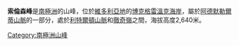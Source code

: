 {{coord|71|43|S|167|48|E|display=title}}

'''索倫森峰'''是[[南極洲|南極洲]]的山峰，位於[[維多利亞地|維多利亞地]]的[[博克格雷溫克海岸|博克格雷溫克海岸]]，屬於[[阿德默勒爾蒂山脈|阿德默勒爾蒂山脈]]的一部分，處於[[利特爾頓山脈|利特爾頓山脈]]和[[徹奇嶺|徹奇嶺]]之間，海拔高度2,640米。

{{DEFAULTSORT:Sorensen Peak}}
[[Category:南極洲山峰|Category:南極洲山峰]]


{{BorchgrevinkCoast-geo-stub}}